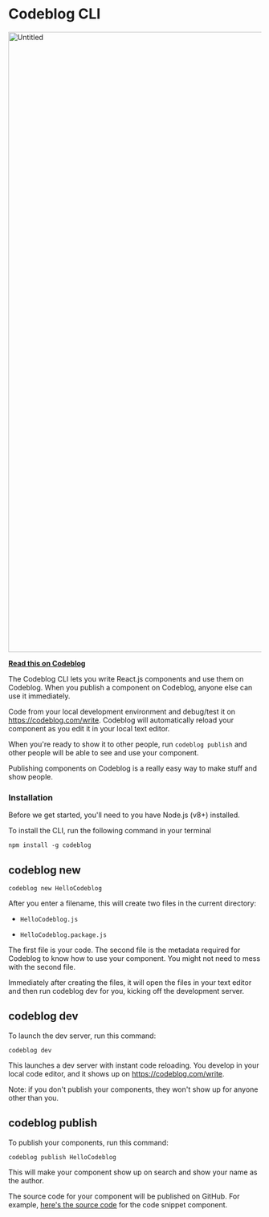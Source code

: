# Codeblog CLI

<a href="https://jarredsumner.com/codeblog-cli">
  <img width="1236" alt="Untitled" src="https://user-images.githubusercontent.com/709451/58215499-023a3180-7caf-11e9-8509-7ab1321392f0.png">
</a>

**[Read this on Codeblog](https://jarredsumner.com/codeblog-cli)**

The Codeblog CLI lets you write React.js components and use them on Codeblog. When you publish a component on Codeblog, anyone else can use it immediately.

Code from your local development environment and debug/test it on https://codeblog.com/write. Codeblog will automatically reload your component as you edit it in your local text editor.

When you're ready to show it to other people, run `codeblog publish` and other people will be able to see and use your component.

Publishing components on Codeblog is a really easy way to make stuff and show people.

### Installation

Before we get started, you'll need to you have Node.js (v8+) installed.

To install the CLI, run the following command in your terminal

```
npm install -g codeblog
```

## codeblog new

```
codeblog new HelloCodeblog
```

After you enter a filename, this will create two files in the current directory:

- `HelloCodeblog.js`

- `HelloCodeblog.package.js`

The first file is your code. The second file is the metadata required for Codeblog to know how to use your component. You might not need to mess with the second file.

Immediately after creating the files, it will open the files in your text editor and then run codeblog dev for you, kicking off the development server.

## codeblog dev

To launch the dev server, run this command:

```
codeblog dev
```

This launches a dev server with instant code reloading. You develop in your local code editor, and it shows up on https://codeblog.com/write.

Note: if you don't publish your components, they won't show up for anyone other than you.

## codeblog publish

To publish your components, run this command:

```
codeblog publish HelloCodeblog
```

This will make your component show up on search and show your name as the author.

The source code for your component will be published on GitHub. For example, [here's the source code](https://github.com/codeblog/registry/tree/master/packages/%40jarred/code-snippet) for the code snippet component.
